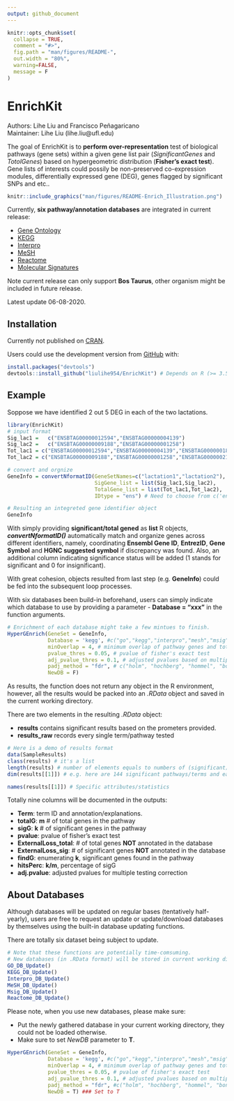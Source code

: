 ```yaml
---
output: github_document
---
```


<!-- README.md is generated from README.Rmd. Please edit that file -->

```r
knitr::opts_chunk$set(
  collapse = TRUE,
  comment = "#>",
  fig.path = "man/figures/README-",
  out.width = "80%",
  warning=FALSE,
  message = F
)
```

# EnrichKit

Authors: Lihe Liu and Francisco Peñagaricano  
Maintainer: Lihe Liu (lihe.liu@ufl.edu)


The goal of EnrichKit is to **perform over-representation** test of biological pathways (gene sets) within a given gene list pair (*SignificantGenes* and *TotolGenes*) based on hypergeometric distribution (**Fisher's exact test**). Gene lists of interests could possily be non-preserved co-expression modules, differentially expressed gene (DEG), genes flagged by significant SNPs and etc..

```r
knitr::include_graphics("man/figures/README-Enrich_Illustration.png")

```

Currently, **six pathway/annotation databases** are integrated in current release:

- [Gene Ontology](http://ensemblgenomes.org/info/access/biomart)
- [KEGG](https://www.genome.jp/kegg/)
- [Interpro](http://ensemblgenomes.org/info/access/biomart)
- [MeSH](https://scholar.google.com/scholar?hl=en&as_sdt=0%2C10&q=The+MeSH+translation+maintenance+system%3A+structure%2C+interface+design%2C+and+implementation.&btnG=)
- [Reactome](https://reactome.org/download-data)
- [Molecular Signatures](https://data.broadinstitute.org/gsea-msigdb/msigdb/release/)

Note current release can only support **Bos Taurus**, other organism might be included in future release. 

Latest update 06-08-2020. 

## Installation

Currently not published on [CRAN](https://CRAN.R-project.org).

Users could use the development version from [GitHub](https://github.com/) with:

```r
install.packages("devtools")
devtools::install_github("liulihe954/EnrichKit") # Depends on R (>= 3.5.0)
```

## Example

Soppose we have identified 2 out 5 DEG in each of the two lactations. 

```r
library(EnrichKit)
# input format
Sig_lac1 =   c("ENSBTAG00000012594","ENSBTAG00000004139")
Sig_lac2 =   c("ENSBTAG00000009188","ENSBTAG00000001258")
Tot_lac1 = c("ENSBTAG00000012594","ENSBTAG00000004139","ENSBTAG00000018278","ENSBTAG00000021997","ENSBTAG00000008482")
Tot_lac2 = c("ENSBTAG00000009188","ENSBTAG00000001258","ENSBTAG00000021819","ENSBTAG00000019404","ENSBTAG00000015212")

# convert and orgnize
GeneInfo = convertNformatID(GeneSetNames=c("lactation1","lactation2"),
                            SigGene_list = list(Sig_lac1,Sig_lac2),
                            TotalGene_list = list(Tot_lac1,Tot_lac2),
                            IDtype = "ens") # Need to choose from c('ens','entrez','symbol')

# Resulting an integreted gene identifier object
GeneInfo
```

With simply providing **significant/total gened** as **list** R objects, ***convertNformatID()*** automatically match and organize genes across different identifiers, namely, coordinating **Ensembl Gene ID**, **EntrezID**, **Gene Symbol** and **HGNC suggested symbol** if discrepancy was found. Also, an additional column indicating significance status will be added (1 stands for significant and 0 for insignificant).

With great cohesion, objects resulted from last step (e.g. **GeneInfo**) could be fed into the subsequent loop processes.   

With six databases been build-in beforehand, users can simply indicate which database to use by providing a parameter - **Database = "xxx"** in the function arguments. 

```r
# Enrichment of each database might take a few mintues to finish.
HyperGEnrich(GeneSet = GeneInfo,
             Database = 'kegg', #c("go","kegg","interpro","mesh","msig","reactome")
             minOverlap = 4, # minimum overlap of pathway genes and total genes
             pvalue_thres = 0.05, # pvalue of fisher's exact test
             adj_pvalue_thres = 0.1, # adjusted pvalues based on multiple testing correction
             padj_method = "fdr", # c("holm", "hochberg", "hommel", "bonferroni", "BH", "BY", "fdr", "none")
             NewDB = F)
```

As results, the function does not return any object in the R environment, however, all the results would be packed into an *.RData* object and saved in the current working directory.

There are two elements in the resulting *.RData* object:  

- **results** contains significant results based on the prometers provided.
- **results_raw** records every single term/pathway tested  

```r
# Here is a demo of results format
data(SampleResults)
class(results) # it's a list
length(results) # number of elements equals to numbers of (significant) gene list provided
dim(results[[1]]) # e.g. here are 144 significant pathways/terms and each has 9 attributes/statistics
```

```r
names(results[[1]]) # Specific attributes/statistics
```
Totally nine columns will be documented in the outputs:

- **Term**: term ID and annotation/explanations.
- **totalG**: **m** # of total genes in the pathway
- **sigG**: **k** # of significant genes in the pathway
- **pvalue**: pvalue of fisher's exact test
- **ExternalLoss_total**: # of total genes **NOT** annotated in the database
- **ExternalLoss_sig**: # of significant genes **NOT** annotated in the database
- **findG**: enumerating **k**, significant genes found in the pathway
- **hitsPerc**: **k/m**, percentage of sigG
- **adj.pvalue**: adjusted pvalues for multiple testing correction

## About Databases

Although databases will be updated on regular bases (tentatively half-yearly), users are free to request an update or update/download databases by themselves using the built-in database updating functions. 

There are totally six dataset being subject to update.

```r
# Note that these functions are potentially time-comsuming.
# New databases (in .RData format) will be stored in current working directory
GO_DB_Update()
KEGG_DB_Update()
Interpro_DB_Update()
MeSH_DB_Update()
Msig_DB_Update()
Reactome_DB_Update()
```

Please note, when you use new databases, please make sure:  

- Put the newly gathered database in your current working directory, they could not be loaded otherwise.  
- Make sure to set *NewDB* parameter to **T**.  

```r
HyperGEnrich(GeneSet = GeneInfo,
             Database = 'kegg', #c("go","kegg","interpro","mesh","msig","reactome")
             minOverlap = 4, # minimum overlap of pathway genes and total genes
             pvalue_thres = 0.05, # pvalue of fisher's exact test
             adj_pvalue_thres = 0.1, # adjusted pvalues based on multiple testing correction
             padj_method = "fdr", #c("holm", "hochberg", "hommel", "bonferroni", "BH", "BY", "fdr", "none")
             NewDB = T) ### Set to T
```
